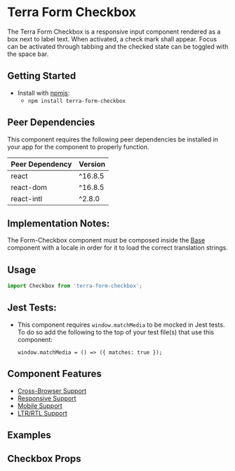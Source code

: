 


<Badge />

# Terra Form Checkbox

The Terra Form Checkbox is a responsive input component rendered as a box next to label text. When activated, a check mark shall appear. Focus can be activated through tabbing and the checked state can be toggled with the space bar.

## Getting Started

- Install with [npmjs](https://www.npmjs.com):
  - `npm install terra-form-checkbox`

<!-- AUTO-GENERATED-CONTENT:START Peer Dependencies -->
## Peer Dependencies

This component requires the following peer dependencies be installed in your app for the component to properly function.

| Peer Dependency | Version |
|-|-|
| react | ^16.8.5 |
| react-dom | ^16.8.5 |
| react-intl | ^2.8.0 |

<!-- AUTO-GENERATED-CONTENT:END -->

## Implementation Notes:
The Form-Checkbox component must be composed inside the [Base][1] component with a locale in order for it to load the correct translation strings.

[1]: https://engineering.cerner.com/terra-core/components/terra-base/base/base

## Usage

```jsx
import Checkbox from 'terra-form-checkbox';
```

## Jest Tests:
* This component requires `window.matchMedia` to be mocked in Jest tests. To do so add the following to the top of your test file(s) that use this component:
    ```
    window.matchMedia = () => ({ matches: true });
    ```

## Component Features
 * [Cross-Browser Support](https://engineering.cerner.com/terra-ui/about/terra-ui/component-standards#cross-browser-support)
 * [Responsive Support](https://engineering.cerner.com/terra-ui/about/terra-ui/component-standards#responsive-support)
 * [Mobile Support](https://engineering.cerner.com/terra-ui/about/terra-ui/component-standards#mobile-support)
 * [LTR/RTL Support](https://engineering.cerner.com/terra-ui/about/terra-ui/component-standards#ltr--rtl)

## Examples
<DefaultCheckbox title="Default Checkbox" />
<DisabledCheckbox title="Disabled Checkbox" />
<HiddenLabelCheckbox title="Hidden Label Checkbox" />
<LongTextCheckbox title="Long Text Checkbox" />
<InlineCheckboxes title="Multiple Inline Checkboxes" />
<MultipleCheckboxes title="Multiple Checkboxes - first defaults to checked" />
<MobileCheckbox title="[Theme Specific] Resize checkboxes on non-desktop touch device" />

## Checkbox Props
<CheckboxPropsTable />